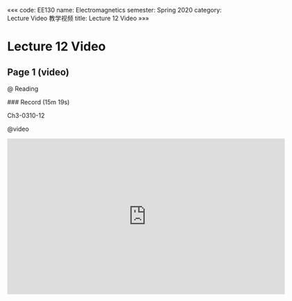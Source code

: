 «««
code: EE130
name: Electromagnetics
semester: Spring 2020
category: Lecture Video 教学视频
title: Lecture 12 Video
»»»

# Lecture 12 Video

## Page 1 (video)

@ Reading

<div class="markdown-body">
### Record (15m 19s)

Ch3-0310-12
</div>

@video

<iframe src="https://sbbrisk.com/e/au739jnyyrul.html" frameborder=0 marginwidth=0 marginheight=0 scrolling=no width=640 height=360 allowfullscreen></iframe>

